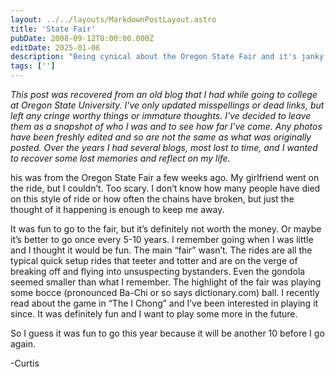 ```yaml
---
layout: ../../layouts/MarkdownPostLayout.astro
title: 'State Fair'
pubDate: 2008-09-12T0:00:00.000Z
editDate: 2025-01-06
description: "Being cynical about the Oregon State Fair and it's janky rides"
tags: ['']
---
```



_This post was recovered from an old blog that I had while going to college at Oregon State University. I've only updated misspellings or dead links, but left any cringe worthy things or immature thoughts. I've decided to leave them as a snapshot of who I was and to see how far I've come. Any photos have been freshly edited and so are not the same as what was originally posted. Over the years I had several blogs, most lost to time, and I wanted to recover some lost memories and reflect on my life._

<DropCap letter='T' />
his was from the Oregon State Fair a few weeks ago. My girlfriend went on the ride, but I couldn’t. Too
scary. I don’t know how many people have died on this style of ride or how often the chains have broken,
but just the thought of it happening is enough to keep me away.

It was fun to go to the fair, but it’s definitely not worth the money. Or maybe it’s better to go once every 5-10 years. I remember going when I was little and I thought it would be fun. The main “fair” wasn’t. The rides are all the typical quick setup rides that teeter and totter and are on the verge of breaking off and flying into unsuspecting bystanders. Even the gondola seemed smaller than what I remember. The highlight of the fair was playing some bocce (pronounced Ba-Chi or so says dictionary.com) ball. I recently read about the game in “The I Chong” and I’ve been interested in playing it since. It was definitely fun and I want to play some more in the future.

So I guess it was fun to go this year because it will be another 10 before I go again.

-Curtis
